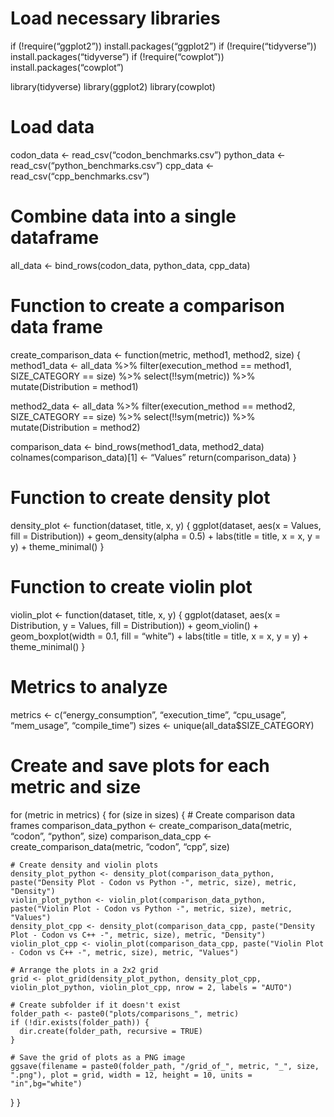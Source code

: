# Load necessary libraries
if (!require("ggplot2")) install.packages("ggplot2")
if (!require("tidyverse")) install.packages("tidyverse")
if (!require("cowplot")) install.packages("cowplot")

library(tidyverse)
library(ggplot2)
library(cowplot)

# Load data
codon_data <- read_csv("codon_benchmarks.csv")
python_data <- read_csv("python_benchmarks.csv")
cpp_data <- read_csv("cpp_benchmarks.csv")

# Combine data into a single dataframe
all_data <- bind_rows(codon_data, python_data, cpp_data)

# Function to create a comparison data frame
create_comparison_data <- function(metric, method1, method2, size) {
  method1_data <- all_data %>%
    filter(execution_method == method1, SIZE_CATEGORY == size) %>%
    select(!!sym(metric)) %>%
    mutate(Distribution = method1)
  
  method2_data <- all_data %>%
    filter(execution_method == method2, SIZE_CATEGORY == size) %>%
    select(!!sym(metric)) %>%
    mutate(Distribution = method2)
  
  comparison_data <- bind_rows(method1_data, method2_data)
  colnames(comparison_data)[1] <- "Values"
  return(comparison_data)
}

# Function to create density plot
density_plot <- function(dataset, title, x, y) {
  ggplot(dataset, aes(x = Values, fill = Distribution)) +
    geom_density(alpha = 0.5) +
    labs(title = title, x = x, y = y) +
    theme_minimal()
}

# Function to create violin plot
violin_plot <- function(dataset, title, x, y) {
  ggplot(dataset, aes(x = Distribution, y = Values, fill = Distribution)) +
    geom_violin() +
    geom_boxplot(width = 0.1, fill = "white") +
    labs(title = title, x = x, y = y) +
    theme_minimal()
}

# Metrics to analyze
metrics <- c("energy_consumption", "execution_time", "cpu_usage", "mem_usage", "compile_time")
sizes <- unique(all_data$SIZE_CATEGORY)

# Create and save plots for each metric and size
for (metric in metrics) {
  for (size in sizes) {
    # Create comparison data frames
    comparison_data_python <- create_comparison_data(metric, "codon", "python", size)
    comparison_data_cpp <- create_comparison_data(metric, "codon", "cpp", size)

    # Create density and violin plots
    density_plot_python <- density_plot(comparison_data_python, paste("Density Plot - Codon vs Python -", metric, size), metric, "Density")
    violin_plot_python <- violin_plot(comparison_data_python, paste("Violin Plot - Codon vs Python -", metric, size), metric, "Values")
    density_plot_cpp <- density_plot(comparison_data_cpp, paste("Density Plot - Codon vs C++ -", metric, size), metric, "Density")
    violin_plot_cpp <- violin_plot(comparison_data_cpp, paste("Violin Plot - Codon vs C++ -", metric, size), metric, "Values")

    # Arrange the plots in a 2x2 grid
    grid <- plot_grid(density_plot_python, density_plot_cpp, violin_plot_python, violin_plot_cpp, nrow = 2, labels = "AUTO")

    # Create subfolder if it doesn't exist
    folder_path <- paste0("plots/comparisons_", metric)
    if (!dir.exists(folder_path)) {
      dir.create(folder_path, recursive = TRUE)
    }

    # Save the grid of plots as a PNG image
    ggsave(filename = paste0(folder_path, "/grid_of_", metric, "_", size, ".png"), plot = grid, width = 12, height = 10, units = "in",bg="white")
  }
}
